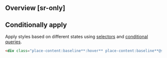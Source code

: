 ## Overview [sr-only]
<Overview/>

## Conditionally apply
Apply styles based on different states using [selectors](/docs/state-selectors) and [conditional queries](/docs/conditional-queries).
```html
<div class="place-content:baseline**:hover** place-content:baseline**@sm** place-content:baseline**@dark** place-content:baseline**@print**">…</div>
```


